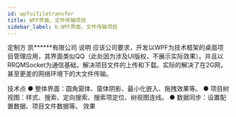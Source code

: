 ```yaml
---
id: wpfuifiletransfer
title: WPF界面、文件传输项目
sidebar_label: b.WPF界面、文件传输项目
---
```


定制方
凯******有限公司
说明
应该公司要求，开发以WPF为技术框架的桌面项目管理应用，其界面类似QQ（此处因为涉及UI版权，不展示实际效果）。并且以RRQMSocket为通信基础，解决项目文件的上传和下载。实际的解决了在2G网，甚至更差的网络环境下的大文件传输。

技术点
● 整体界面：圆角窗体、窗体阴影、最小化嵌入、拖拽效果等。
● 项目树视图：样式、搜索、定向搜索、搜索项定位、树视图连线。
● 数据同步：设置配置数据、项目文件数据等。
效果

